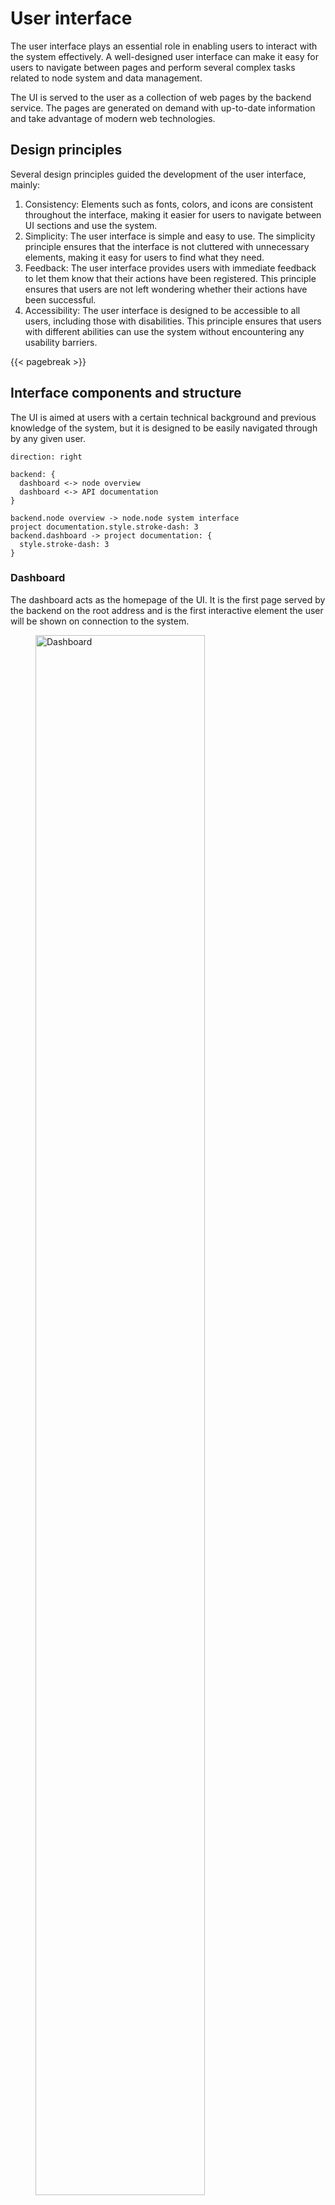 # User interface {#sec-ui}
The user interface plays an essential role in enabling users to interact with the system effectively. A well-designed user interface can make it easy for users to navigate between pages and perform several complex tasks related to node system and data management.

The UI is served to the user as a collection of web pages by the backend service. The pages are generated on demand with up-to-date information and take advantage of modern web technologies.

## Design principles
Several design principles guided the development of the user interface, mainly:

1. Consistency: Elements such as fonts, colors, and icons are consistent throughout the interface, making it easier for users to navigate between UI sections and use the system.
2. Simplicity: The user interface is simple and easy to use. The simplicity principle ensures that the interface is not cluttered with unnecessary elements, making it easy for users to find what they need.
3. Feedback: The user interface provides users with immediate feedback to let them know that their actions have been registered. This principle ensures that users are not left wondering whether their actions have been successful.
4. Accessibility: The user interface is designed to be accessible to all users, including those with disabilities. This principle ensures that users with different abilities can use the system without encountering any usability barriers.

{{< pagebreak >}}

## Interface components and structure
The UI is aimed at users with a certain technical background and previous knowledge of the system, but it is designed to be easily navigated through by any given user.

```.d2
direction: right

backend: {
  dashboard <-> node overview
  dashboard <-> API documentation
}

backend.node overview -> node.node system interface
project documentation.style.stroke-dash: 3
backend.dashboard -> project documentation: {
  style.stroke-dash: 3
}
```

### Dashboard
The dashboard acts as the homepage of the UI. It is the first page served by the backend on the root address and is the first interactive element the user will be shown on connection to the system.

![Dashboard](/assets/dashboard){width=80%}

The first element presented by the UI is a table containing useful information about all nodes connected to the backend, such as node location and unique identifier. Each node can be selected with a checkbox to take part in a measurement campaign (configurable through a pop-up modal dialog). Every row also contains a link to a page which visualizes a node's metrics and location in more detail (see [@sec-nodeOverview]).

The homepage of the UI provides a map of the world, with the locations of all the sensors in the OpenRFSense network indicated by markers. Clicking on the markers yields basic information about each node, such as its ID and the last time it was active, and a link the node-specific overview page.

### Node overview page {#sec-nodeOverview}
A node-specific overview page is also generated for each node connected to the backend and the messaging system. This page generally contains all required node metrics returned by a request to the node, as well as more detailed node system information if available (see [@sec-metrics]). The node overview page also contains a map but only showing a single marker corresponding to the node being queried and centered on the node's location, if provided.

![Node overview page](/assets/node){width=80%}

A table containing a list of all past and ongoing measurement campaigns is also provided to the user, with management controls on each row to download the signal data in various formats or delete it from the storage. The controls are non-interactive if the campaign is still ongoing.

{{< pagebreak >}}

### API documentation
To make the REST API (defined in [@sec-restApi]) easily accessible to users and external applications, a documentation page is automatically generated using Swagger (OpenAPI specification version 2.0 [@OpenAPISpecification2]). The generated page contains all the necessary documentation to query data and send commands to the backend, complete with examples and request and response formats in textual JSON.

![API documentation](/assets/api-docs){width=80%}

{{< pagebreak >}}

### Node system interface {#sec-nodeUi}
Each node's local management UI provides a high-level management over the host system running the node. As such, it must present important information in logical order, starting with connection status (both WiFi and physical). On remote devices, this facilitates troubleshooting and provides an alternative method of restoring connection to a node.

![Node system management page](/assets/node-ui.png){width=80%}

A simple text editor is also provided for the node management software configuration. Each change followed by a click on the "Save" button will write the changes to the configuration file and reboot the system.

{{< pagebreak >}}
